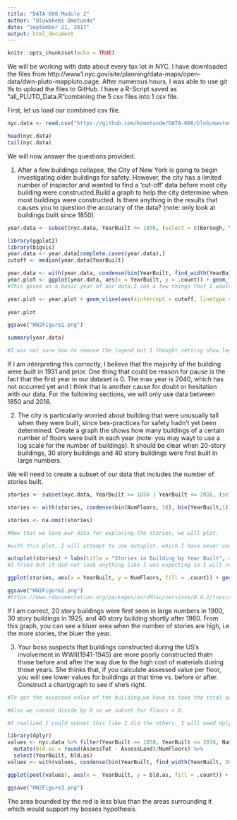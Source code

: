 ---
title: "DATA 608 Module 2"
author: "Oluwakemi Omotunde"
date: "September 21, 2017"
output: html_document
---

```{r setup, include=FALSE}
knitr::opts_chunk$set(echo = TRUE)
```

We will be working with data about every tax lot in NYC. I have downloaded the files from http://www1.nyc.gov/site/planning/data-maps/open-data/dwn-pluto-mappluto.page. After numerous hours, I was able to use git lfs to upload the files to GitHub. I have a R-Script saved as "all_PLUTO_Data.R"combining the 5 csv files into 1 csv file. 

First, let us load our combined csv file.

```{r import csv}
nyc.data <- read.csv("https://github.com/komotunde/DATA-608/blob/master/all_PLUTO_Data.csv?raw=true")

head(nyc.data)
tail(nyc.data)
```

We will now answer the questions provided. 

1. After a few buildings collapse, the City of New York is going to begin investigating older buildings for safety. However, the city has a limited number of inspector and wanted to find a 'cut-off' data before most city building were constructed.Build a graph to help the city determine when most buildings were constructed. Is there anything in the results that causes you to question the accuracy of the data? (note: only look at buildings built since 1850)

```{r subset}
year.data <- subset(nyc.data, YearBuilt >= 1850, (select = c(Borough, YearBuilt)))
```

```{r graph}
library(ggplot2)
library(bigvis)
year.data <- year.data[complete.cases(year.data),]
cutoff <- median(year.data$YearBuilt)

year.data <- with(year.data, condense(bin(YearBuilt, find_width(YearBuilt, round(2017-1850)/5))))
year.plot <- ggplot(year.data, aes(x = YearBuilt, y = .count)) + geom_line()
#This gives us a basic year of our data.I see a few things that I would like to change to give us a better view of the data, such as adding a vertical line and some labels. I will attempt to include a legend as well.

year.plot <- year.plot + geom_vline(aes(xintercept = cutoff, linetype = "dashed", color = "blue")) + labs(title = "Count of Buildings by Year Built", x = "Year Built", y = "Amount") + geom_text(aes(x = 1942, y = 10000,color = "red", label = cutoff, show.legend = FALSE))
                                                                                                                                                                                      
year.plot

ggsave("HW2Figure1.png")

summary(year.data)

#I was not sure how to remove the legend but I thought setting show.legend to false would do the trick. Unfortunately I was wrong. 
```

If I am interpreting this correctly, I believe that the majority of the building were built in 1931 and prior. One thing that could be reason for pause is the fact that the first year in our dataset is 0. The max year is 2040, which has not occurred yet and I think that is another cause for doubt or hesitation with our data. For the following sections, we will only use data between 1850 and 2016. 


2. The city is particularly worried about building that were unusually tall when they were built, since bes-practices for safety hadn't yet been determined. Create a graph the shows how many buildings of a certain number of floors were built in each year (note: you may wayt to use a log scale for the number of buildings). It should be clear when 20-story buildings, 30 story buildings and 40 story buildings were first built in large numbers.

We will need to create a subset of our data that includes the number of stories built. 

```{r subset stories}
stories <- subset(nyc.data, YearBuilt >= 1850 | YearBuilt <= 2016, (select = c(YearBuilt, NumFloors)))

stories <- with(stories, condense(bin(NumFloors, 10), bin(YearBuilt,1)))

stories <- na.omit(stories)

#Now that we have our data for exploring the stories, we will plot. 
```
```{r stories plot}
#with this plot, I will attempt to use autoplot, which I have never used before. If unable to, I will complete like I did the plot above. 

autoplot(stories) + labs(title = "Stories in Building by Year Built", x = "Number of Stories", y = "Year Built")
#I tried but it did not look anything like I was expecting so I will re-do using the method that I am used to.

ggplot(stories, aes(x = YearBuilt, y = NumFloors, fill = .count)) + geom_raster() + scale_fill_gradient(low = "white", high = "blue", trans = 'log10') + scale_x_continuous(breaks = seq(1850, 2016, 10), limits = c(1850, 2016)) + scale_y_continuous(breaks = seq(0, 130, 10), limits = c(0,130)) + labs(title = "Stories in Building by Year Built", x = "Year Built", y = "Stories")

ggsave("HW2Figure2.png")
#https://www.rdocumentation.org/packages/survMisc/versions/0.4.2/topics/autoplot
```

If I am correct, 20 story buildings were first seen in large numbers in 1900, 30 story buildings in 1925, and 40 story building shortly after 1960. From this graph, you can see a bluer area when the number of stories are high, i.e the more stories, the bluer the year. 

3. Your boss suspects that buildings constructed during the US's involvement in WWII(1941-1945) are more poorly constructed thatn those before and after the way due to the high cost of materials during those years. She thinks that, if you calculate assessed value per floor, you will see lower values for buildings at that time vs. before or after. Construct a chart/graph to see if she's right. 

```{r subset value}
#To get the assessed value of the building,we have to take the total assessed and subract what the land is assessed for. 

#Also we cannot divide by 0 so we subset for floors > 0.

#I realized I could subset this like I did the others. I will need dplyr.

library(dplyr)
values <- nyc.data %>% filter(YearBuilt >= 1850, YearBuilt <= 2016, NumFloors > 0) %>%
  mutate(bld.as = round(AssessTot - AssessLand)/NumFloors) %>%
  select(YearBuilt, bld.as)
values <- with(values, condense(bin(YearBuilt, find_width(YearBuilt, 2016 - 1850)), bin(bld.as, find_width(bld.as, 1e4))))

```
```{r assess plot}
ggplot(peel(values), aes(x =  YearBuilt, y = bld.as, fill = .count)) + geom_raster() + scale_fill_gradient(low = "white", high = "blue", trans = 'log10') + scale_x_continuous(breaks = seq(1850, 2016, 10), limits = c(1850, 2016)) + geom_vline(xintercept = c(1941, 1945), linetype = "solid", size = 1, color = "red", alpha = .2 ) + labs(title = "Value of Building by Year Built", x = "Year Built", y = "Value")

ggsave("HW2Figure3.png")
```

The area bounded by the red is less blue than the areas surrounding it which would support my bosses hypothesis. 